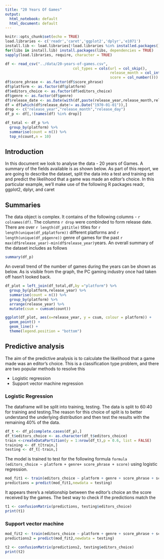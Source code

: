 ---
title: "20 Years Of Games"
output:
  html_notebook: default
  html_document: default
---
```{r setup, include=FALSE}
knitr::opts_chunk$set(echo = TRUE)
load.libraries <- c('readr','caret','ggplot2','dplyr','e1071')
install.lib <- load.libraries[!load.libraries %in% installed.packages()]
for(libs in install.lib) install.packages(libs, dependencies = TRUE)
sapply(load.libraries, require, character = TRUE)

df <- read_csv("../data/20-years-of-games.csv", 
                               col_types = cols(url = col_skip(),
                                                release_month = col_integer(),
                                                score = col_number()))
df$score_phrase <- as.factor(df$score_phrase)
df$platform <- as.factor(df$platform)
df$editors_choice <- as.factor(df$editors_choice)
df$genre <- as.factor(df$genre)
df$release_date <- as.Date(with(df,paste(release_year,release_month,release_day,sep="-")),"%Y-%m-%d")
df = df[which(df$release_date!= as.Date("1970-01-01")),]
drop <- c("release_year","release_month","release_day")
df_p <- df[,!(names(df) %in% drop)]

df_total <- df_p %>% 
  group_by(platform) %>%
  summarise(count = n()) %>%
  top_n(count,n = 10)
```
## Introduction
In this document we look to analyse the data - 20 years of Games. A summary of the fields available is as shown below. As part of this report, we are going to describe the dataset, split the data into a test and training set and predict the likelihood that a game was made an editor's choice. In this particular example, we'll make use of the following R packages readr, ggplot2, dplyr, and caret

## Summaries
The data object is complex. It contains of the following columns - `r colnames(df)`. The columns `r drop` were combinded to form release date. There are over `r length(df_p$title)` titles for `r length(unique(df_p$platform))` different platforms and `r length(unique(df_p$genre))` genre of games for the past `r max(df$release_year)-min(df$release_year)`years. An overall summary of the dataset includes as follows
```{r }
summary(df_p)
```
An overall trend of the number of games during the years can be shown as below. As is visible from the graph, the PC gaming industry once had taken off hasn't looked back.

``` {r }
df_plot = left_join(df_total,df,by ="platform") %>% 
  group_by(platform,release_year) %>%
  summarise(count = n()) %>%
  group_by(platform) %>%
  arrange(release_year) %>%
  mutate(csum = cumsum(count))

ggplot(df_plot, aes(x=release_year, y = csum, colour = platform)) +
  geom_point() +
  geom_line() +
  theme(legend.position = "bottom")

```

## Predictive analysis
The aim of the predictive analysis is to calculate the likelihood that a game made was an editor's choice. This is a classification type problem, and there are two popular methods to resolve this

* Logistic regression
* Support vector machine regression

### Logistic Regression
The dataframe will be split into training, testing. The data is split to 60:40 for training and testing.The reason for this choice of split is to better understand the underlying distribution and then test the results with the remaining 40% of the data.
```{r }
df_t <- df_p[complete.cases(df_p),]
df_t$editors_choice <- as.character(df_t$editors_choice)
train <-createDataPartition(y = 1:nrow(df_t),p = 0.6, list = FALSE)
training <- df_t[train,]
testing <- df_t[-train,]
```
The model is trained to test for the following formula `formula (editors_choice ~ platform + genre+ score_phrase + score)` using logistic regression.
```{r include=FALSE, cache=FALSE}
mod_fit1 <- train(editors_choice ~ platform + genre + score_phrase + score, data = training, method = "glm", family = "binomial", na.action = na.exclude)
predictions = predict(mod_fit1,newdata = testing)
```
It appears there's a relationship between the editor's choice an the score received by the games. The best way to check if the predictions match the 
```{r }
t1 <- confusionMatrix(predictions, testing$editors_choice)
print(t1)
```
### Support vector machine
```{r include=FALSE, cache=FALSE}
mod_fit2 <- train(editors_choice ~ platform + genre + score_phrase + score, data = training, method = "svmLinearWeights", na.action = na.exclude)
predictions2 = predict(mod_fit2,newdata = testing)
```

```{r }
t2 <- confusionMatrix(predictions2, testing$editors_choice)
print(t2)
```